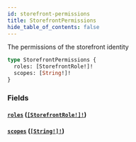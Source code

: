 ```yaml
---
id: storefront-permissions
title: StorefrontPermissions
hide_table_of_contents: false
---
```



The permissions of the storefront identity

```graphql
type StorefrontPermissions {
  roles: [StorefrontRole!]!
  scopes: [String!]!
}
```


### Fields

#### [`roles`](#) ([`[StorefrontRole!]!`](/developers/demandhq-apis/demand-api/graphql/reference/enums/storefront-role))




#### [`scopes`](#) ([`[String!]!`](/developers/demandhq-apis/demand-api/graphql/reference/scalars/string))






